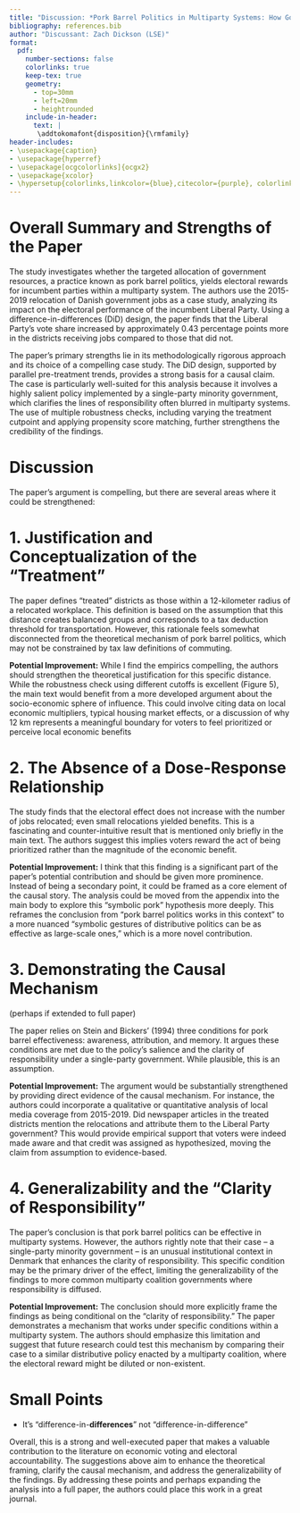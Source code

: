 ```yaml
---
title: "Discussion: *Pork Barrel Politics in Multiparty Systems: How Government Job Relocations Boost Electoral Support for Incumbent Parties*"
bibliography: references.bib
author: "Discussant: Zach Dickson (LSE)"
format:
  pdf:
    number-sections: false
    colorlinks: true
    keep-tex: true
    geometry:
      - top=30mm
      - left=20mm
      - heightrounded
    include-in-header:
      text: |
       \addtokomafont{disposition}{\rmfamily}
header-includes:
- \usepackage{caption}
- \usepackage{hyperref}
- \usepackage[ocgcolorlinks]{ocgx2}
- \usepackage{xcolor}
- \hypersetup{colorlinks,linkcolor={blue},citecolor={purple}, colorlinks=true, citecolor={blue}, urlcolor={blue}}
---
```








# Overall Summary and Strengths of the Paper

The study investigates whether the targeted allocation of government resources, a practice known as pork barrel politics, yields electoral rewards for incumbent parties within a multiparty system. The authors use the 2015-2019 relocation of Danish government jobs as a case study, analyzing its impact on the electoral performance of the incumbent Liberal Party. Using a difference-in-differences (DiD) design, the paper finds that the Liberal Party's vote share increased by approximately 0.43 percentage points more in the districts receiving jobs compared to those that did not.


The paper's primary strengths lie in its methodologically rigorous approach and its choice of a compelling case study. The DiD design, supported by parallel pre-treatment trends, provides a strong basis for a causal claim. The case is particularly well-suited for this analysis because it involves a highly salient policy implemented by a single-party minority government, which clarifies the lines of responsibility often blurred in multiparty systems. The use of multiple robustness checks, including varying the treatment cutpoint and applying propensity score matching, further strengthens the credibility of the findings.


# Discussion

The paper's argument is compelling, but there are several areas where it could be strengthened:


# 1. Justification and Conceptualization of the "Treatment"
The paper defines "treated" districts as those within a 12-kilometer radius of a relocated workplace. This definition is based on the assumption that this distance creates balanced groups and corresponds to a tax deduction threshold for transportation. However, this rationale feels somewhat disconnected from the theoretical mechanism of pork barrel politics, which may not be constrained by tax law definitions of commuting.


**Potential Improvement:** While I find the empirics compelling, the authors should strengthen the theoretical justification for this specific distance. While the robustness check using different cutoffs is excellent (Figure 5), the main text would benefit from a more developed argument about the socio-economic sphere of influence. This could involve citing data on local economic multipliers, typical housing market effects, or a discussion of why 12 km represents a meaningful boundary for voters to feel prioritized or perceive local economic benefits

# 2. The Absence of a Dose-Response Relationship

The study finds that the electoral effect does not increase with the number of jobs relocated; even small relocations yielded benefits. This is a fascinating and counter-intuitive result that is mentioned only briefly in the main text. The authors suggest this implies voters reward the act of being prioritized rather than the magnitude of the economic benefit.


**Potential Improvement:** I think that this finding is a significant part of the paper's potential contribution and should be given more prominence. Instead of being a secondary point, it could be framed as a core element of the causal story. The analysis could be moved from the appendix into the main body to explore this "symbolic pork" hypothesis more deeply. This reframes the conclusion from "pork barrel politics works in this context" to a more nuanced "symbolic gestures of distributive politics can be as effective as large-scale ones," which is a more novel contribution.



# 3. Demonstrating the Causal Mechanism 

(perhaps if extended to full paper)

The paper relies on Stein and Bickers' (1994) three conditions for pork barrel effectiveness: awareness, attribution, and memory. It argues these conditions are met due to the policy's salience and the clarity of responsibility under a single-party government. While plausible, this is an assumption.

**Potential Improvement:** The argument would be substantially strengthened by providing direct evidence of the causal mechanism. For instance, the authors could incorporate a qualitative or quantitative analysis of local media coverage from 2015-2019. Did newspaper articles in the treated districts mention the relocations and attribute them to the Liberal Party government? This would provide empirical support that voters were indeed made aware and that credit was assigned as hypothesized, moving the claim from assumption to evidence-based. 


# 4. Generalizability and the "Clarity of Responsibility"

The paper's conclusion is that pork barrel politics can be effective in multiparty systems. However, the authors rightly note that their case -- a single-party minority government -- is an unusual institutional context in Denmark that enhances the clarity of responsibility. This specific condition may be the primary driver of the effect, limiting the generalizability of the findings to more common multiparty coalition governments where responsibility is diffused.


**Potential Improvement:** The conclusion should more explicitly frame the findings as being conditional on the "clarity of responsibility." The paper demonstrates a mechanism that works under specific conditions within a multiparty system. The authors should emphasize this limitation and suggest that future research could test this mechanism by comparing their case to a similar distributive policy enacted by a multiparty coalition, where the electoral reward might be diluted or non-existent.


# Small Points

- It's "difference-in-**differences**" not "difference-in-difference"


Overall, this is a strong and well-executed paper that makes a valuable contribution to the literature on economic voting and electoral accountability. The suggestions above aim to enhance the theoretical framing, clarify the causal mechanism, and address the generalizability of the findings. By addressing these points and perhaps expanding the analysis into a full paper, the authors could place this work in a great journal. 